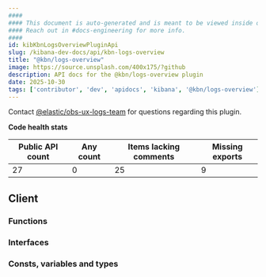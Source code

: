 ```yaml
---
####
#### This document is auto-generated and is meant to be viewed inside our experimental, new docs system.
#### Reach out in #docs-engineering for more info.
####
id: kibKbnLogsOverviewPluginApi
slug: /kibana-dev-docs/api/kbn-logs-overview
title: "@kbn/logs-overview"
image: https://source.unsplash.com/400x175/?github
description: API docs for the @kbn/logs-overview plugin
date: 2025-10-30
tags: ['contributor', 'dev', 'apidocs', 'kibana', '@kbn/logs-overview']
---
```




Contact [@elastic/obs-ux-logs-team](https://github.com/orgs/elastic/teams/obs-ux-logs-team) for questions regarding this plugin.

**Code health stats**

| Public API count  | Any count | Items lacking comments | Missing exports |
|-------------------|-----------|------------------------|-----------------|
| 27 | 0 | 25 | 9 |

## Client

### Functions
<DocDefinitionList data={kbnLogsOverviewObj.client.functions}/>

### Interfaces
<DocDefinitionList data={kbnLogsOverviewObj.client.interfaces}/>

### Consts, variables and types
<DocDefinitionList data={kbnLogsOverviewObj.client.misc}/>

